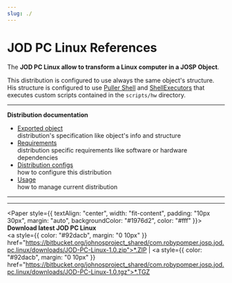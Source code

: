 ```yaml
---
slug: ./
---
```

# JOD PC Linux References


<ReferenceIntro
  logo_path="JOD_PC_Linux_Logo_250.png">

The __JOD PC Linux allow to transform a Linux computer in a JOSP Object__.

This distribution is configured to use always the same object's structure. His structure is configured to use [Puller Shell](/docs/references/josp/jod/specs/workers/puller_shell) and [ShellExecutors](/docs/references/josp/jod/specs/workers/executor_shell) that executes custom scripts contained in the ```scripts/hw``` directory.
</ReferenceIntro>

<ReferenceInfo
  proj_name="JOD PC Linux"
  refs_dir="jod_dists/jod_pc_linux"
  ver_stable="1.0"
  ver_dev="1.1-DEV"
  repo_name="com.robypomper.josp.jod.pc.linux"
  />

---

**Distribution documentation**

* [Exported object](exported_object)<br/>
  distribution's specification like object's info and structure
* [Requirements](requirements)<br/>
  distribution specific requirements like software or hardware dependencies
* [Distribution configs](distribution_configs)<br/>
  how to configure this distribution
* [Usage](usage)<br/>
  how to manage current distribution

---


<YoutubeVideo videoId="9wPoEweUVJI" />

---


<Paper style={{
  textAlign: "center",
  width: "fit-content",
  padding: "10px 30px",
  margin: "auto",
  backgroundColor: "#1976d2",
  color: "#fff"
  }}>
    <b>Download latest JOD PC Linux</b><br/>
    <a style={{
      color: "#92dacb",
      margin: "0 10px"
      }}
      href="https://bitbucket.org/johnosproject_shared/com.robypomper.josp.jod.pc.linux/downloads/JOD-PC-Linux-1.0.zip">*.ZIP</a> |
    <a style={{
      color: "#92dacb",
      margin: "0 10px"
      }}
      href="https://bitbucket.org/johnosproject_shared/com.robypomper.josp.jod.pc.linux/downloads/JOD-PC-Linux-1.0.tgz">*.TGZ</a>
</Paper>
